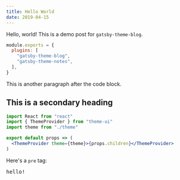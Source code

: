 ```yaml
---
title: Hello World
date: 2019-04-15
---
```


Hello, world! This is a demo post for `gatsby-theme-blog`.

```js
module.exports = {
  plugins: [
    "gatsby-theme-blog",
    "gatsby-theme-notes",
  ],
}
```

This is another paragraph after the code block.

## This is a secondary heading

```jsx
import React from "react"
import { ThemeProvider } from "theme-ui"
import theme from "./theme"

export default props => (
  <ThemeProvider theme={theme}>{props.children}</ThemeProvider>
)
```

Here's a `pre` tag:

<pre>hello!</pre>
